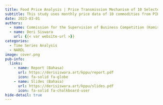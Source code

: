 ```yaml
---
title: Food Price Analysis | Price Transmission Mechanism of 10 Selected Commodities
subtitle: This study uses monthly price data of 10 commodities from PIHPS, applying price transmission analysis using exploratory methods and NARDL.
date: 2023-03-01
authors:
  - name: Commission for the Supervision of Business Competition (Komisi Pengawas Persaingan Usaha) (KPPU), Indonesia.
  - name: Deri Siswara
    url: {{< var website-url >}}
categories:
  - Time Series Analysis
  - NARDL
image: cover.png
pub-info:
  links:
    - name: Report (Bahasa)
      url: https://derisiswara.art/kppu/report.pdf
      icon: fa-solid fa-globe
    - name: Slides (Bahasa)
      url: https://derisiswara.art/kppu/slides.pdf
      icon: fa-solid fa-chalkboard-user      
hide-detail: true
---
```

